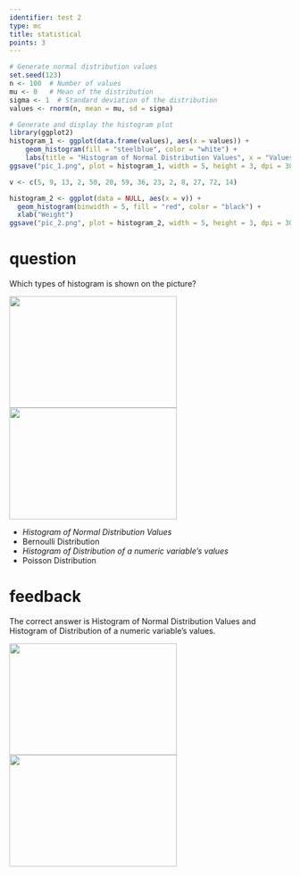 ```yaml
---
identifier: test 2
type: mc
title: statistical
points: 3
---
```

```r
# Generate normal distribution values
set.seed(123)
n <- 100  # Number of values
mu <- 0   # Mean of the distribution
sigma <- 1  # Standard deviation of the distribution
values <- rnorm(n, mean = mu, sd = sigma)

# Generate and display the histogram plot
library(ggplot2)
histogram_1 <- ggplot(data.frame(values), aes(x = values)) +
    geom_histogram(fill = "steelblue", color = "white") +
    labs(title = "Histogram of Normal Distribution Values", x = "Values", y = "Frequency")
ggsave("pic_1.png", plot = histogram_1, width = 5, height = 3, dpi = 300)

v <- c(5, 9, 13, 2, 50, 20, 59, 36, 23, 2, 8, 27, 72, 14)

histogram_2 <- ggplot(data = NULL, aes(x = v)) +
  geom_histogram(binwidth = 5, fill = "red", color = "black") +
  xlab("Weight")
ggsave("pic_2.png", plot = histogram_2, width = 5, height = 3, dpi = 300)
```
# question
Which types of histogram is shown on the picture?

![](pic_1.png){width=300px height=200px} 
![](pic_2.png){width=300px height=200px}

* *Histogram of Normal Distribution Values*
* Bernoulli Distribution
* *Histogram of Distribution of a numeric variable’s values*
* Poisson Distribution

# feedback
The correct answer is Histogram of Normal Distribution Values and Histogram of Distribution of a numeric variable’s values.

![](pic_1.png){width=300px height=200px}
![](pic_2.png){width=300px height=200px}

